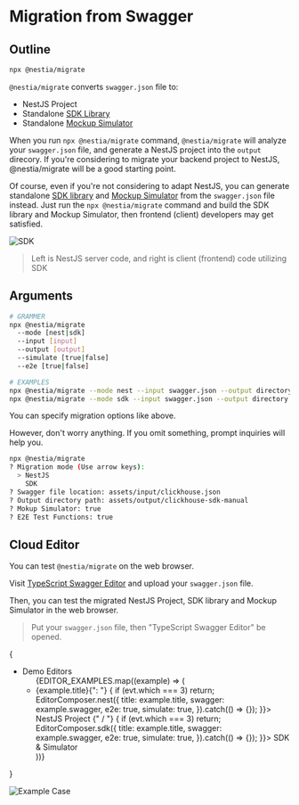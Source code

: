 
# Migration from Swagger
## Outline
```bash filename="Terminal" copy showLineNumbers {}
npx @nestia/migrate
```

`@nestia/migrate` converts `swagger.json` file to:

  - NestJS Project
  - Standalone [SDK Library](./sdk/sdk)
  - Standalone [Mockup Simulator](./sdk/simulator)

When you run `npx @nestia/migrate` command, `@nestia/migrate` will analyze your `swagger.json` file, and generate a NestJS project into the `output` direcory. If you're considering to migrate your backend project to NestJS, @nestia/migrate will be a good starting point.

Of course, even if you're not considering to adapt NestJS, you can generate standalone [SDK library](./sdk/sdk) and [Mockup Simulator](./sdk/simulator) from the `swagger.json` file instead. Just run the `npx @nestia/migrate` command and build the SDK library and Mockup Simulator, then frontend (client) developers may get satisfied.

![SDK](https://user-images.githubusercontent.com/13158709/215004990-368c589d-7101-404e-b81b-fbc936382f05.gif)

> Left is NestJS server code, and right is client (frontend) code utilizing SDK




## Arguments
```bash filename="Terminal" copy showLineNumbers {}
# GRAMMER
npx @nestia/migrate 
  --mode [nest|sdk] 
  --input [input] 
  --output [output] 
  --simulate [true|false]
  --e2e [true|false]

# EXAMPLES
npx @nestia/migrate --mode nest --input swagger.json --output directory --simulate false --e2e false
npx @nestia/migrate --mode sdk --input swagger.json --output directory --simulate true --e2e true
```

You can specify migration options like above. 

However, don't worry anything. If you omit something, prompt inquiries will help you. 

```bash
npx @nestia/migrate
? Migration mode (Use arrow keys):
  > NestJS
    SDK
? Swagger file location: assets/input/clickhouse.json
? Output directory path: assets/output/clickhouse-sdk-manual
? Mokup Simulator: true
? E2E Test Functions: true
```




## Cloud Editor
You can test `@nestia/migrate` on the web browser.

Visit [TypeScript Swagger Editor](./editor) and upload your `swagger.json` file. 

Then, you can test the migrated NestJS Project, SDK library and Mockup Simulator in the web browser. 

<EditorMovie mode="nest" />

> Put your `swagger.json` file, then "TypeScript Swagger Editor" be opened.

{
  <ul>
    <li> Demo Editors
      <ul>
        {EDITOR_EXAMPLES.map((example) => (
          <li>
            {example.title}{": "}
            <a style={{ cursor: "pointer" }} 
               onMouseDown={(evt) => {
               if (evt.which === 3) return;
                 EditorComposer.nest({
                   title: example.title,
                   swagger: example.swagger,
                   e2e: true,
                   simulate: true,
                 }).catch(() => {});
               }}> NestJS Project </a>
            {" / "}
            <a style={{ cursor: "pointer" }} 
               onMouseDown={(evt) => {
               if (evt.which === 3) return;
                 EditorComposer.sdk({
                   title: example.title,
                   swagger: example.swagger,
                   e2e: true,
                   simulate: true,
                 }).catch(() => {});
               }}> SDK & Simulator </a>
          </li>
        ))}
      </ul>
    </li>
  </ul>
}

![Example Case](/images/editor/stackblitz.png)